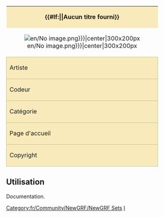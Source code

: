 {| class="infobox bordered" align="right" style="width: 300px; font-size: 90%; border:1px solid #C0C090;" cellpadding="2"
| colspan="2" style="text-align: center; background-color: #F8EABA;" | '''{{#If:{{{nomEnsemble|}}}|{{{nomEnsemble}}}|Aucun titre fourni}}'''
|-
| colspan="2" style="text-align: center;" |[[File:{{{copieEcran|en/No image.png}}}|center|300x200px]]
|-
! style="background-color: #F8EABA; border:1px solid #C0C090;" | Artiste
| {{{artiste|}}}
|-
! style="background-color: #F8EABA; border:1px solid #C0C090;" | Codeur
| {{{codeur|}}}
|-
! style="background-color: #F8EABA; border:1px solid #C0C090;" | Catégorie
| {{#If:{{{focus|}}}|[[category:Addons {{{focus}}}/Fr]]|Pas de catégorie sélectionnée}}  <!-- tester cette idée, ajouter plus d'options et un switch? -->
|-
! style="background-color: #F8EABA; border:1px solid #C0C090;" | Page d'accueil
| {{#If:{{{homepage|}}}|[http://{{{homepage|}}} {{{nomHomepage|}}}]}}
|-
! style="background-color: #F8EABA; border:1px solid #C0C090;" | Copyright
| {{{copyright|}}}
|}
<includeonly>[[Category:fr/Community/NewGRF/NewGRF Sets]]</includeonly><noinclude>

==Utilisation==

Documentation.

[[Category:fr/Modèles|I]]
</noinclude>